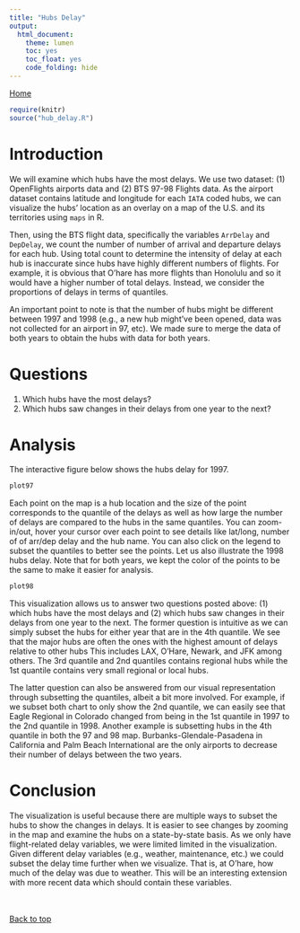 ```yaml
---
title: "Hubs Delay" 
output:
  html_document:
    theme: lumen
    toc: yes
    toc_float: yes
    code_folding: hide
---
```


<a href="http://web.engr.illinois.edu/~jknguye2/delays.html">Home</a>

```r
require(knitr)
source("hub_delay.R")
```

# Introduction

We will examine which hubs have the most delays. We use two dataset: (1) OpenFlights airports data and (2) BTS 97-98 Flights data. As the airport dataset contains latitude and longitude for each `IATA` coded hubs, we can visualize the hubs' location as an overlay on a map of the U.S. and its territories using `maps` in R.

Then, using the BTS flight data, specifically the variables `ArrDelay` and `DepDelay`, we count the number of number of arrival and departure delays for each hub. Using total count to determine the intensity of delay at each hub is inaccurate since hubs have highly different numbers of flights. For example, it is obvious that O'hare has more flights than Honolulu and so it would have a higher number of total delays. Instead, we consider the proportions of delays in terms of quantiles.

An important point to note is that the number of hubs might be different between 1997 and 1998 (e.g., a new hub might've been opened, data was not collected for an airport in 97, etc). We made sure to merge the data of both years to obtain the hubs with data for both years.

# Questions
(1) Which hubs have the most delays?
(2) Which hubs saw changes in their delays from one year to the next?


# Analysis

The interactive figure below shows the hubs delay for 1997.

```r
plot97
```

Each point on the map is a hub location and the size of the point corresponds to the quantile of the delays as well as how large the number of delays are compared to the hubs in the same quantiles. You can zoom-in/out, hover your cursor over each point to see details like lat/long, number of of arr/dep delay and the hub name. You can also click on the legend to subset the quantiles to better see the points. Let us also illustrate the 1998 hubs delay. Note that for both years, we kept the color of the points to be the same to make it easier for analysis.

```r
plot98
```

This visualization allows us to answer two questions posted above: (1) which hubs have the most delays and (2) which hubs saw changes in their delays from one year to the next. The former question is intuitive as we can simply subset the hubs for either year that are in the 4th quantile. We see that the major hubs are often the ones with the highest amount of delays relative to other hubs This includes LAX, O'Hare, Newark, and JFK among others. The 3rd quantile and 2nd quantiles contains regional hubs while the 1st quantile contains very small regional or local hubs. 

The latter question can also be answered from our visual representation through subsetting the quantiles, albeit a bit more involved. For example, if we subset both chart to only show the 2nd quantile, we can easily see that Eagle Regional in Colorado changed from being in the 1st quantile in 1997 to the 2nd quantile in 1998. Another example is subsetting hubs in the 4th quantile in both the 97 and 98 map. Burbanks-Glendale-Pasadena in California and Palm Beach International are the only airports to decrease their number of delays between the two years.

# Conclusion

The visualization is useful because there are multiple ways to subset the hubs to show the changes in delays. It is easier to see changes by zooming in the map and examine the hubs on a state-by-state basis. As we only have flight-related delay variables, we were limited limited in the visualization. Given different delay variables (e.g., weather, maintenance, etc.) we could subset the delay time further when we visualize. That is, at O'hare, how much of the delay was due to weather. This will be an interesting extension with more recent data which should contain these variables.


<br><br><div align="right"><a href="#top">Back to top</a></div><br><br>